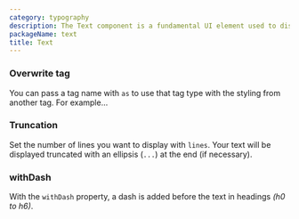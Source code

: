 ```yaml
---
category: typography
description: The Text component is a fundamental UI element used to display and style text content within an application. It provides various typography options, such as font size, weight, color, and alignment, allowing for consistent and customizable presentation of textual information. This component is essential for conveying information clearly and effectively in the user interface.
packageName: text
title: Text
---
```


### Overwrite tag

You can pass a tag name with `as` to use that tag type with the styling from another tag. For example…

<div data-playground="overwrite.tsx" data-component="Text"></div>

### Truncation

Set the number of lines you want to display with `lines`. Your text will be displayed truncated with an ellipsis (`...`) at the end (if necessary).

<div data-playground="truncation.tsx" data-component="Text"></div>

### withDash

With the `withDash` property, a dash is added before the text in headings _(h0 to h6)_.

<div data-playground="withDash.tsx" data-component="Text"></div>
